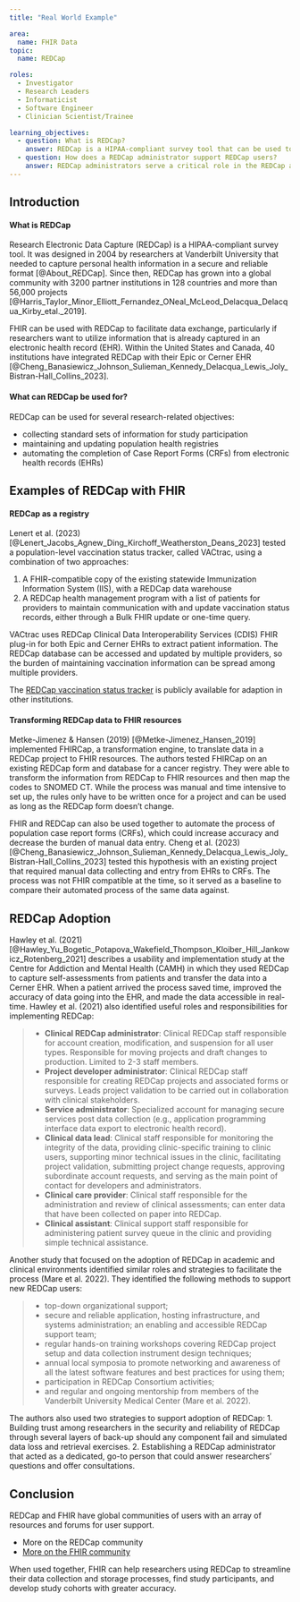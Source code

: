 ```yaml
---
title: "Real World Example"

area:
  name: FHIR Data
topic:
  name: REDCap

roles:
  - Investigator
  - Research Leaders
  - Informaticist
  - Software Engineer
  - Clinician Scientist/Trainee

learning_objectives:
  - question: What is REDCap? 
    answer: REDCap is a HIPAA-compliant survey tool that can be used to collect data from patients, gather information on study participants, and population registries.
  - question: How does a REDCap administrator support REDCap users?
    answer: REDCap administrators serve a critical role in the REDCap adoption process at an institution. They are a go-to resource for any questions related to the platform.
---
```


<!-- DISCUSS: I'm confused about the purpose of this module. I would think it would be a real-world example of *FHIR* being used with REDCap.

However, it seems to be an intro to REDCap (wouldn't this be in the redcap-intro section?), and an example of REDCap being used.

I think you can remove most of this, refer people back to the intro module for intro stuff, and expand on section 2: "Examples of REDCap with FHIR".

--LDC
-->

## Introduction

#### What is REDCap

Research Electronic Data Capture (REDCap) is a HIPAA-compliant survey tool. It was designed in 2004 by researchers at Vanderbilt University that needed to capture personal health information in a secure and reliable format [@About_REDCap]. Since then, REDCap has grown into a global community with 3200 partner institutions in 128 countries and more than 56,000 projects [@Harris_Taylor_Minor_Elliott_Fernandez_ONeal_McLeod_Delacqua_Delacqua_Kirby_etal._2019]. 


FHIR can be used with REDCap to facilitate data exchange, particularly if researchers want to utilize information that is already captured in an electronic health record (EHR). Within the United States and Canada, 40 institutions have integrated REDCap with their Epic or Cerner EHR [@Cheng_Banasiewicz_Johnson_Sulieman_Kennedy_Delacqua_Lewis_Joly_Bistran-Hall_Collins_2023].

#### What can REDCap be used for?

REDCap can be used for several research-related objectives:

-   collecting standard sets of information for study participation
-   maintaining and updating population health registries
-   automating the completion of Case Report Forms (CRFs) from electronic health records (EHRs)


<!--# Would it make sense to link to the FHIR-real-world-research page that has summaries on FHIR and REDCap papers? Or should that content be moved here? -- kmb -->

<!--# The following two paragraphs that I commented out are also in the REDCap intro module. Was that intentional? -- kmb -->

<!--#[REDCap](https://www.project-redcap.org) (which stands for "Research Electronic Data Capture") is another useful, FHIR-compatible tool. @Cheng_2021 describe the development of the Clinical Data Interoperability Services (CDIS), which facilitates the exchange of data between REDCap and any EHR via the FHIR API. The authors tested two use cases for CDIS: Clinical Data Pull (CDP) and Clinical Data Mart (CDM).

The CDP use case would apply to prospective studies that aggregate data and fill out case report forms (CRFs) for study participants. The CDM use case is for studies with a known cohort of patients and requires a bulk data extraction from an EHR. At the time of publishing, 55 CDP projects and 27 CDM projects had been implemented. Both use cases significantly reduced manual data entry into REDCap. CDIS has also proven to be reusable between projects at an institution, without the need for support from IT staff.

![The CDIS workflow uses FHIR to simplify the process of creating a registry from EHR data. [@Cheng_2021]](images/cheng-fhir-shortcut.png) -->

## Examples of REDCap with FHIR

#### REDCap as a registry

Lenert et al. (2023) [@Lenert_Jacobs_Agnew_Ding_Kirchoff_Weatherston_Deans_2023] tested a population-level vaccination status tracker, called VACtrac, using a combination of two approaches:

1. A FHIR-compatible copy of the existing statewide Immunization Information System (IIS), with a REDCap data warehouse
2. A REDCap health management program with a list of patients for providers to maintain communication with and update vaccination status records, either through a Bulk FHIR update or one-time query.

VACtrac uses REDCap Clinical Data Interoperability Services (CDIS) FHIR plug-in for both Epic and Cerner EHRs to extract patient information. The REDCap database can be accessed and updated by multiple providers, so the burden of maintaining vaccination information can be spread among multiple providers.

The [REDCap vaccination status tracker](https://github.com/vactraccovid/vactrac) is publicly available for adaption in other institutions.

#### Transforming REDCap data to FHIR resources

Metke-Jimenez & Hansen (2019) [@Metke-Jimenez_Hansen_2019] implemented FHIRCap, a transformation engine, to translate data in a REDCap project to FHIR resources. The authors tested FHIRCap on an existing REDCap form and database for a cancer registry. They were able to transform the information from REDCap to FHIR resources and then map the codes to SNOMED CT. While the process was manual and time intensive to set up, the rules only have to be written once for a project and can be used as long as the REDCap form doesn't change.

FHIR and REDCap can also be used together to automate the process of population case report forms (CRFs), which could increase accuracy and decrease the burden of manual data entry. Cheng et al. (2023) [@Cheng_Banasiewicz_Johnson_Sulieman_Kennedy_Delacqua_Lewis_Joly_Bistran-Hall_Collins_2023] tested this hypothesis with an existing project that required manual data collecting and entry from EHRs to CRFs. The process was not FHIR compatible at the time, so it served as a baseline to compare their automated process of the same data against.

## REDCap Adoption 

<!-- DISCUSS: what is the purpose of this section? it doesn't talk about fhir at all. Do we want a general "redcap is being used"? or a more specific "redcap with fhir is being used"? If the former, why? If the latter, the use cases below should be changed to include fhir. --LDC -->
Hawley et al. (2021) [@Hawley_Yu_Bogetic_Potapova_Wakefield_Thompson_Kloiber_Hill_Jankowicz_Rotenberg_2021] describes a usability and implementation study at the Centre for Addiction and Mental Health (CAMH) in which they used REDCap to capture self-assessments from patients and transfer the data into a Cerner EHR. When a patient arrived the process saved time, improved the accuracy of data going into the EHR, and made the data accessible in real-time. Hawley et al. (2021) also identified useful roles and responsibilities for implementing REDCap:

<!-- DISCUSS: I think this can just be a list of roles w/o the explanations and link to the source for the explanations. --LDC -->
> -   **Clinical REDCap administrator**: Clinical REDCap staff responsible for account creation, modification, and suspension for all user types. Responsible for moving projects and draft changes to production. Limited to 2-3 staff members.
> -   **Project developer administrator**: Clinical REDCap staff responsible for creating REDCap projects and associated forms or surveys. Leads project validation to be carried out in collaboration with clinical stakeholders.
> -   **Service administrator**: Specialized account for managing secure services post data collection (e.g., application programming interface data export to electronic health record).
> -   **Clinical data lead**: Clinical staff responsible for monitoring the integrity of the data, providing clinic-specific training to clinic users, supporting minor technical issues in the clinic, facilitating project validation, submitting project change requests, approving subordinate account requests, and serving as the main point of contact for developers and administrators.
> -   **Clinical care provider**: Clinical staff responsible for the administration and review of clinical assessments; can enter data that have been collected on paper into REDCap.
> -   **Clinical assistant**: Clinical support staff responsible for administering patient survey queue in the clinic and providing simple technical assistance.

Another study that focused on the adoption of REDCap in academic and clinical environments identified similar roles and strategies to facilitate the process (Mare et al. 2022). They identified the following methods to support new REDCap users:

>-   top-down organizational support; 
>-   secure and reliable application, hosting infrastructure, and systems administration; an enabling and accessible REDCap support team; 
>-   regular hands-on training workshops covering REDCap project setup and data collection instrument design techniques; 
>-   annual local symposia to promote networking and awareness of all the latest software features and best practices for using them; 
>-   participation in REDCap Consortium activities; 
>-   and regular and ongoing mentorship from members of the Vanderbilt University Medical Center (Mare et al. 2022).

The authors also used two strategies to support adoption of REDCap: 
1. Building trust among researchers in the security and reliability of REDCap through several layers of back-up should any component fail and simulated data loss and retrieval exercises.
2. Establishing a REDCap administrator that acted as a dedicated, go-to person that could answer researchers' questions and offer consultations.

## Conclusion

REDCap and FHIR have global communities of users with an array of resources and forums for user support. 

-   More on the REDCap community <!--# Some of REDCap resources are going to be institutionally-based but given conversation with Will, maybe we consider a brief REDCap community module? Or add something here on REDCap community? --><!-- needs link --LDC -->
-   [More on the FHIR community](fhir-community.qmd)

When used together, FHIR can help researchers using REDCap to streamline their data collection and storage processes, find study participants, and develop study cohorts with greater accuracy.